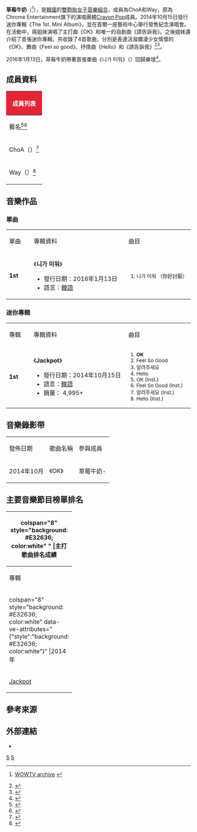 {{otheruse|草莓牛奶}}
{{藝人
| 姓名= 草莓牛奶
| 類型=組合
| 圖片 =
| 圖片簡介 =
| 外文名 = 딸기우유
| 外文 = ko
| 英文名 = Strawberry Milk
| 日文名 =
| 國籍 = {{KOR}}
| 音樂類型 = [[韓國流行音樂|K-pop]]
| 職業 = [[歌手|歌手]]、[[舞者|舞者]]
| 活躍年代 = 2014年至今
| 出道作品 = 《OK》
| 出道日期 = 2014年10月15日
| 經紀公司 = {{ubl|[[Chrome_Entertainment|Chrome Entertainment]]|[[波麗佳音|波麗佳音]]}}
| 唱片公司 = {{ubl|[[Mnet媒體|CJ E&M Music]]|[[索尼音樂娛樂|索尼音樂娛樂]]}}
| 現任成員 = ChoA、Way
| 相關團體 = [[Crayon_Pop|Crayon Pop]]
}}
{{Korean
| hangul = 딸기우유
| rr = ttalgiuyu
| mr = ttalgiuyu
}}

'''草莓牛奶'''（{{lang-ko|딸기우유}}<ref>{{cite web | url= http://www.wowtv.co.kr/funfun/life/view.asp?artid=201509022040503 | title= （bnt화보） 크레용팝 웨이 “딸기우유의 빨대 콘셉트는 내 아이디어” | date= 2015-09-03 | publisher= bnt화보（bnt news） | language= ko | accessdate= 2015-09-26 | archive-date= 2015-09-27 | archive-url= https://web.archive.org/web/20150927183215/http://www.wowtv.co.kr/funfun/life/view.asp?artid=201509022040503 | dead-url= no }}[http://www.wowtv.co.kr/funfun/life/view.asp?artid=201509022040503 WOWTV archive] {{Wayback|url=http://www.wowtv.co.kr/funfun/life/view.asp?artid=201509022040503 |date=20150927183215 }}</ref>），是[[韓國|韓國]]的[[雙胞胎|雙胞胎]][[女子音樂組合|女子音樂組合]]，成員為ChoA和Way，原為Chrome Entertainment旗下的演唱團體[[Crayon_Pop|Crayon Pop]]成員。2014年10月15日發行迷你專輯《The 1st. Mini Album》，並在首爾一座藝術中心舉行發售紀念演唱會。在活動中，兩姐妹演唱了主打曲《OK》和唯一的自創曲《請告訴我》。之後姐妹還介紹了首張迷你專輯，共收錄了4首歌曲，分別是表達活潑爛漫少女情懷的《OK》、舞曲《Feel so good》、抒情曲《Hello》和《請告訴我》<ref name="톱스타뉴스 2019">{{cite web | title=크레용팝 초아-웨이, ‘나의 우주’로 유닛 활동…‘딸기우유’의 컴백 - 송오정 기자 | website=톱스타뉴스 | date=2019-08-28 | url=http://www.topstarnews.net/news/articleView.html?idxno=664029 | language=ko | access-date=2021-02-07}}</ref><ref name="이투데이 2014">{{cite web | title=딸기우유, 이상형 고백 "좋다고 표현해주는 사람 좋아" [크레용팝 유닛 딸기우유 쇼케이스] | website=이투데이 | date=2014-10-15 | url=https://www.etoday.co.kr/news/view/999647 | language=ko | access-date=2021-02-07}}</ref>。

2016年1月13日，草莓牛奶帶著首張單曲《니가 미워》（{{lang-zh|你好討厭}}）回歸樂壇<ref>{{cite web|url=http://m.hanjumi.net/hanguoyinyue/32694/|title=Crayon Pop双胞胎许敏真(ChoA)、许敏善(Way)合作曲《你好讨厌》音源公开|date=2016-01-13|work=hanjumi}}{{Dead link|date=2018年7月 |bot=InternetArchiveBot |fix-attempted=yes }}</ref>。

== 成員資料 ==
{| class="wikitable"
! colspan="4" style="background: #E32636;color:white"|成員列表
|-
! 藝名<ref name="正名">{{Cite web |url=https://www.facebook.com/photo.php?v=10151731093694912 |title=SONY TAIWAN向Chrome詢問成員漢字正名，Chrome答覆僅以韓文及英文藝名活動 |accessdate=2014-10-20 |archive-date=2019-09-24 |archive-url=https://web.archive.org/web/20190924212553/https://www.facebook.com/sonymusickpop/videos/10151731093694912/ |dead-url=no }}</ref><ref name="chrome-ent-19">{{cite web |url= http://chrome-ent.cn/wp/?page_id=19 |title= CRAYON POP |publisher= Chrome Enterainment |accessdate= 2015-09-26 |language= zh |deadurl= yes |archiveurl= https://web.archive.org/web/20150926231925/http://chrome-ent.cn/wp/?page_id=19 |archivedate= 2015-09-26 }}</ref>
! 本名
! 音譯<ref name="正名"/>{{r|chrome-ent-19}}
! 出生日期
|-
| ChoA（{{kor|k='''초아'''|hanja='''超娥'''}}）<ref name=kanmiyoun>{{Cite episode |episodelink= |url= |accessdate= |series=Kan Mi Youn's Close Friends |serieslink= |author=[[Kan_Mi_Youn|Kan Mi Youn]] |network=[[Munhwa_Broadcasting_Corporation|MBC]] |station=HLKV-FM |city=Seoul |date=11 August 2012 |began= |ended= |season= |seriesno= |number= |minutes= |time= |transcript= |transcripturl= |quote= |language=ko}}</ref>
| {{lang|ko|허민진}}（姊姊）
| [[許敏真|許敏真]]（Huh Min-Jin）
| rowspan=2 | {{birth_date_and_age|1990|7|12}}
|-
| Way（{{kor|k='''웨이'''|hanja='''唯一'''}}）<ref>{{cite news|author1=Kang Seo-jeong|title=ko:범키 "크레용팝과 사제지간..보컬트레이닝 했다"|url=http://news.chosun.com/site/data/html_dir/2013/09/04/2013090402463.html|accessdate=15 November 2014|work=[[The_Chosun_Ilbo|The Chosun Ilbo]]|date=4 September 2013|language=ko|archive-date=2015-09-26|archive-url=https://web.archive.org/web/20150926184450/http://news.chosun.com/site/data/html_dir/2013/09/04/2013090402463.html|dead-url=no}}</ref>
| {{lang|ko|허민선}}（妹妹）
| [[許敏善|許敏善]]（Huh Min-Sun）
|}

== 音樂作品 ==
=== 單曲 ===
{| class="wikitable" style="text-align:center"
|-style="background:#87B8EB; font-weight:bold"
|width="60px"| 單曲
|width="300px"| 專輯資料
|width="200px"| 曲目

|- bgcolor="#F0F8FF"
| '''1st'''
|align="left"| 《'''니가 미워'''》
* 發行日期：2016年1月13日
* 語言：[[韓語|韓語]]
|align="left" style="font-size: 85%;"|
# 니가 미워 （你好討厭）
|}

=== 迷你專輯 ===
{| class="wikitable" style="text-align:center"
|-style="background:#87B8EB; font-weight:bold"
|width="60px"| 專輯
|width="300px"| 專輯資料
|width="200px"| 曲目

|- bgcolor="#F0F8FF"
| '''1st'''
|align="left"| 《'''Jackpot'''》
* 發行日期：2014年10月15日
* 語言：[[韓語|韓語]]
* 銷量： 4,995+
|align="left" style="font-size: 85%;"|
# '''OK'''
# Feel So Good
# 알려주세요
# Hello
# OK (Inst.)
# Feel So Good (Inst.)
# 알려주세요 (Inst.)
# Hello (Inst.)
|}

== 音樂錄影带 ==
{| class="wikitable"
|-style="background:#87B8EB; font-weight:bold; text-align:center;"
|發佈日期||歌曲名稱||參與成員
|-
| 2014年10月 || 《OK》 || 草莓牛奶-{{lang|ko|딸기우유 }}
|}

== 主要音樂節目榜單排名 ==
{| class="wikitable" style="font-size:small"
! colspan="8" style="background: #E32636; color:white" " |主打歌曲排名成績
|-
! width="160" |專輯
! width="160" |歌曲
![[Mnet媒體|Mnet]]<br><small>《[[M!_Countdown|M! Countdown]]》</small>
![[KBS第2頻道|KBS2]]<br><small>《[[音乐银行|Music Bank]]》</small>
![[文化廣播_(韓國)|MBC]]<br><small>《[[Show!_音樂中心|Show! 音樂中心]]》</small>
![[SBS_(韓國)|SBS]]<br><small>《[[SBS人氣歌謠|人氣歌謠]]》</small>
!MBC MUSIC<br><small>《[[Show_Champion|Show Champion]]》</small>
!SBS MTV<br><small>《[[THE_SHOW_(SBS_MTV節目)|THE SHOW]]》</small>
|-
! colspan="8" style="background: #E32636; color:white" data-ve-attributes="{"style":"background: #E32636; color:white"}" |2014年
|-
|[[Jackpot|Jackpot]]
|OK
|11
|43
|/
|14
|/
|
|}

== 參考來源 ==
{{reflist}}

== 外部連結 ==
* {{facebook|strawberrymilkpage}}{{ko}}

[[Category:Crayon_Pop|S]]
[[Category:2014年成立的音樂團體|S]]